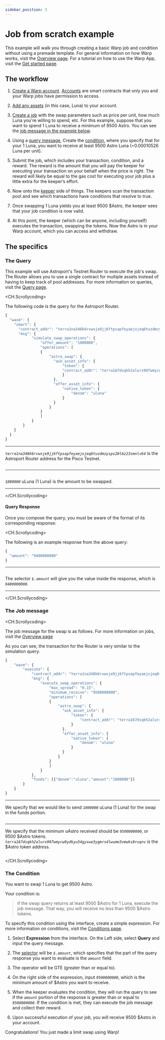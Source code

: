 ```yaml
---
sidebar_position: 3
---
```


# Job from scratch example

This example will walk you through creating a basic Warp job and condition without using a premade template. For general information on how Warp works, visit the [Overview page](../how/overview.mdx). For a tutorial on how to use the Warp App, visit the [Get started page](../get-started.mdx).

## The workflow

1. [Create a Warp account](../get-started.mdx). [Accounts](../how/overview.mdx#warp-accounts) are smart contracts that only you and your Warp jobs have permission to access.

2. [Add any assets](../get-started.mdx#create-an-account) (in this case, Luna) to your account.

3. [Create a job](../get-started.mdx#create-a-job) with the swap parameters such as price per unit, how much Luna you're willing to spend, etc. For this example, suppose that you want to spend 1 Luna to receive a minimum of 9500 Astro. You can see the [job message in the example below](#the-job-message).

4. Using a [query message](#the-query), Create the [condition](#the-condition), where you specify that for your 1 Luna, you want to receive at least 9500 Astro Luna (~0.00010526 Luna per unit).

5. Submit the job, which includes your transaction, condition, and a reward. The reward is the amount that you will pay the keeper for executing your transaction on your behalf when the price is right. The reward will likely be equal to the gas cost for executing your job plus a little extra for the keeper’s effort.

6. Now onto the [keeper](./how/overview#keepers) side of things.
   The keepers scan the transaction pool and see which transactions have conditions that resolve to true.

7. Once swapping 1 Luna yields you at least 9500 \$Astro, the keeper sees that your job condition is now valid.

8. At this point, the keeper (which can be anyone, including yourself) executes the transaction, swapping the tokens. Now the Astro is in your Warp account, which you can access and withdraw.

## The specifics

### The Query

This example will use Astroport's Testnet Router to execute the job's swap. The Router allows you to use a single contract for multiple assets instead of having to keep track of pool addresses. For more information on queries, visit the [Query page](../how/query.mdx).

<CH.Scrollycoding>

The following code is the query for the Astroport Router.

```js Query
{
  "wasm": {
    "smart": {
      "contract_addr": "terra1na348k6rvwxje9jj6ftpsapfeyaejxjeq6tuzdmzysps20l6z23smnlv64",
      "msg": {
            "simulate_swap_operations": {
                "offer_amount": "1000000",
                "operations": [
                {
                    "astro_swap": {
                      "ask_asset_info": {
                          "token": {
                          "contract_addr": "terra167dsqkh2alurx997wmycw9ydkyu54gyswe3ygmrs4lwume3vmwks8ruqnv"
                          }
                      },
                      "offer_asset_info": {
                          "native_token": {
                              "denom": "uluna"
                          }
                      }
                    }
                }
                ]
            }
        }
    }
  }
}
```

---

_`terra1na348k6rvwxje9jj6ftpsapfeyaejxjeq6tuzdmzysps20l6z23smnlv64`_ is the Astroport Router address for the Pisco Testnet.

```js Query focus=4
```

---

```js Query focus=7,16:20
```

_`1000000`_ uLuna (1 Luna) is the amount to be swapped.

---

</CH.Scrollycoding>

#### Query Response

Once you compose the query, you must be aware of the format of its corresponding response:

<CH.Scrollycoding>

The following is an example response from the above query:

```js Response
{
  "amount": "9400000000"
}
```

---

```js Response focus=2
```

The selector _`$.amount`_ will give you the value inside the response, which is _`9400000000`_.

---

</CH.Scrollycoding>

### The Job message

<CH.Scrollycoding>

The job message for the swap is as follows. For more information on jobs, visit the [Overview page](../how/overview.mdx)

As you can see, the transaction for the Router is very similar to the simulation query.

```js Job
{
    "wasm": {
        "execute": {
            "contract_addr": "terra1na348k6rvwxje9jj6ftpsapfeyaejxjeq6tuzdmzysps20l6z23smnlv64",
            "msg": {
                "execute_swap_operations": {
                    "max_spread": "0.15",
                    "minimum_receive": "9500000000",
                    "operations": [
                    {
                        "astro_swap": {
                          "ask_asset_info": {
                              "token": {
                                  "contract_addr": "terra167dsqkh2alurx997wmycw9ydkyu54gyswe3ygmrs4lwume3vmwks8ruqnv"
                              }
                          },
                          "offer_asset_info": {
                              "native_token": {
                                  "denom": "uluna"
                              }
                          }
                        }
                    }
                    ]
                }
            },
            "funds": [{"denom":"uluna","amount":"1000000"}]
        }
    }
}
```

---

We specify that we would like to send _`1000000`_ uLuna (1 Luna) for the swap in the funds portion.

```js Job focus=27
```

---

We specify that the minimum uAstro received should be _`9500000000`_, or 9500 \$Astro tokens. _`terra167dsqkh2alurx997wmycw9ydkyu54gyswe3ygmrs4lwume3vmwks8ruqnv`_ is the \$Astro token address.

```js Job focus=8,12:16
```

</CH.Scrollycoding>

### The Condition

You want to swap 1 Luna to get 9500 Astro.

Your condition is:

> if the swap query returns at least 9500 \$Astro for 1 Luna, execute the job message. That way, you will receive no less than 9500 \$Astro tokens.

To specify this condition using the interface, create a simple expression. For more information on conditions, visit the [Conditions page](../how/condition.mdx).

1. Select **Expression** from the interface. On the Left side, select **Query** and input the query message.

2. The [selector](../how/query.mdx#selectors) will be _`$.amount`_, which specifies that the part of the query response you want to evaluate is the _`amount`_ field.

3. The operator will be GTE (greater than or equal to).

4. On the right side of the expression, input _`9500000000`_, which is the minimum amount of \$Astro you want to receive.

5. When the keeper evaluates the condition, they will run the query to see if the _`amount`_ portion of the response is greater than or equal to _`9500000000`_. If the condition is met, they can execute the job message and collect their reward.

6. Upon successful execution of your job, you will receive 9500 \$Astro in your account.

Congratulations! You just made a limit swap using Warp!


